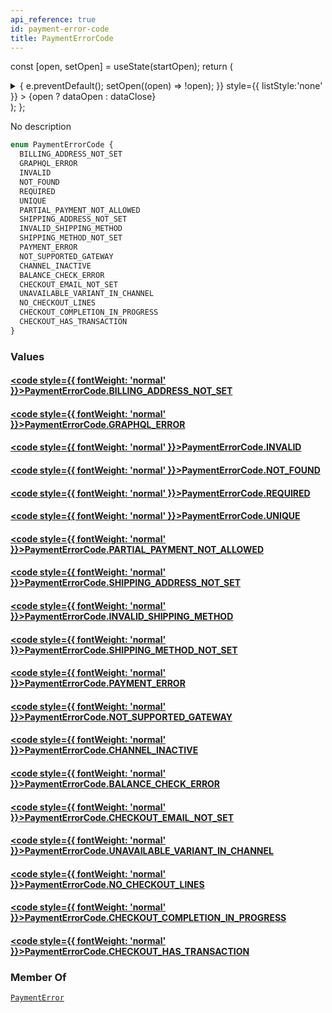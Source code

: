 ```yaml
---
api_reference: true
id: payment-error-code
title: PaymentErrorCode
---
```






const [open, setOpen] = useState(startOpen);
return (
<details {...(open ? { open: true } : {})} className="details" style={{ border:'none', boxShadow:'none', background:'var(--ifm-background-color)' }}>
<summary
onClick={(e) => {
e.preventDefault();
setOpen((open) => !open);
}}
style={{ listStyle:'none' }} >
{open ? dataOpen : dataClose}
</summary>
{open && children}
</details>
);
};

No description

```graphql
enum PaymentErrorCode {
  BILLING_ADDRESS_NOT_SET
  GRAPHQL_ERROR
  INVALID
  NOT_FOUND
  REQUIRED
  UNIQUE
  PARTIAL_PAYMENT_NOT_ALLOWED
  SHIPPING_ADDRESS_NOT_SET
  INVALID_SHIPPING_METHOD
  SHIPPING_METHOD_NOT_SET
  PAYMENT_ERROR
  NOT_SUPPORTED_GATEWAY
  CHANNEL_INACTIVE
  BALANCE_CHECK_ERROR
  CHECKOUT_EMAIL_NOT_SET
  UNAVAILABLE_VARIANT_IN_CHANNEL
  NO_CHECKOUT_LINES
  CHECKOUT_COMPLETION_IN_PROGRESS
  CHECKOUT_HAS_TRANSACTION
}
```

### Values

#### [<code style={{ fontWeight: 'normal' }}>PaymentErrorCode.<b>BILLING_ADDRESS_NOT_SET</b></code>](#)

#### [<code style={{ fontWeight: 'normal' }}>PaymentErrorCode.<b>GRAPHQL_ERROR</b></code>](#)

#### [<code style={{ fontWeight: 'normal' }}>PaymentErrorCode.<b>INVALID</b></code>](#)

#### [<code style={{ fontWeight: 'normal' }}>PaymentErrorCode.<b>NOT_FOUND</b></code>](#)

#### [<code style={{ fontWeight: 'normal' }}>PaymentErrorCode.<b>REQUIRED</b></code>](#)

#### [<code style={{ fontWeight: 'normal' }}>PaymentErrorCode.<b>UNIQUE</b></code>](#)

#### [<code style={{ fontWeight: 'normal' }}>PaymentErrorCode.<b>PARTIAL_PAYMENT_NOT_ALLOWED</b></code>](#)

#### [<code style={{ fontWeight: 'normal' }}>PaymentErrorCode.<b>SHIPPING_ADDRESS_NOT_SET</b></code>](#)

#### [<code style={{ fontWeight: 'normal' }}>PaymentErrorCode.<b>INVALID_SHIPPING_METHOD</b></code>](#)

#### [<code style={{ fontWeight: 'normal' }}>PaymentErrorCode.<b>SHIPPING_METHOD_NOT_SET</b></code>](#)

#### [<code style={{ fontWeight: 'normal' }}>PaymentErrorCode.<b>PAYMENT_ERROR</b></code>](#)

#### [<code style={{ fontWeight: 'normal' }}>PaymentErrorCode.<b>NOT_SUPPORTED_GATEWAY</b></code>](#)

#### [<code style={{ fontWeight: 'normal' }}>PaymentErrorCode.<b>CHANNEL_INACTIVE</b></code>](#)

#### [<code style={{ fontWeight: 'normal' }}>PaymentErrorCode.<b>BALANCE_CHECK_ERROR</b></code>](#)

#### [<code style={{ fontWeight: 'normal' }}>PaymentErrorCode.<b>CHECKOUT_EMAIL_NOT_SET</b></code>](#)

#### [<code style={{ fontWeight: 'normal' }}>PaymentErrorCode.<b>UNAVAILABLE_VARIANT_IN_CHANNEL</b></code>](#)

#### [<code style={{ fontWeight: 'normal' }}>PaymentErrorCode.<b>NO_CHECKOUT_LINES</b></code>](#)

#### [<code style={{ fontWeight: 'normal' }}>PaymentErrorCode.<b>CHECKOUT_COMPLETION_IN_PROGRESS</b></code>](#)

#### [<code style={{ fontWeight: 'normal' }}>PaymentErrorCode.<b>CHECKOUT_HAS_TRANSACTION</b></code>](#)

### Member Of

[`PaymentError`](../../../api-reference/payments/objects/payment-error.mdx) <Badge class="badge badge--secondary" text="object"/>
